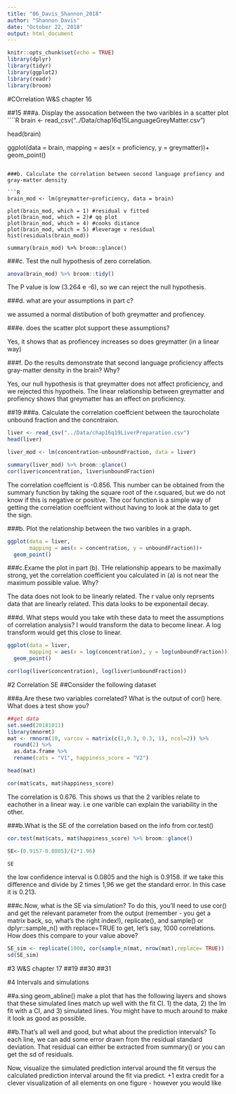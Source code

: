 ```yaml
---
title: "06_Davis_Shannon_2018"
author: "Shannon Davis"
date: "October 22, 2018"
output: html_document
---
```


```r
knitr::opts_chunk$set(echo = TRUE)
library(dplyr)
library(tidyr)
library(ggplot2)
library(readr)
library(broom)
```

#COrrelation W&S chapter 16

##15
###a. Display the assocation between the two varibles in a scatter plot
````R
brain <- read_csv("../Data/chap16q15LanguageGreyMatter.csv")

head(brain)

ggplot(data = brain,
       mapping = aes(x = proficiency, y = greymatter))+
  geom_point()
```

###b. Calculate the correlation between second language profiency and gray-matter density

```R
brain_mod <- lm(greymatter~proficiency, data = brain)

plot(brain_mod, which = 1) #residual v fitted
plot(brain_mod, which = 2)# qq plot
plot(brain_mod, which = 4) #cooks distance
plot(brain_mod, which = 5) #leverage v residual
hist(residuals(brain_mod))

summary(brain_mod) %>% broom::glance()
```

###c. Test the null hypothesis of zero correlation.
```R
anova(brain_mod) %>% broom::tidy()
```
The P value is low (3.264 e -6), so we can reject the null hypothesis. 

###d. what are your assumptions in part c?

we assumed a normal distibution of both greymatter and profiencey. 

###e. does the scatter plot support these assumptions?

Yes, it shows that as profiencey increases so does greymatter (in a linear way)

###f. Do the results demonstrate that second language proficiency affects gray-matter density in the brain? Why?

Yes, our null hypothesis is that greymatter does not affect proficiency, and we rejected this hypotheis. The linear relationship between greymatter and profiency shows that greymatter has an effect on proficiency. 

##19
###a. Calculate the correlation coeffcient between the taurocholate unbound fraction and the concntraion.

```R
liver <- read_csv("../Data/chap16q19LiverPreparation.csv")
head(liver)

liver_mod <- lm(concentration~unboundFraction, data = liver)

summary(liver_mod) %>% broom::glance()
cor(liver$concentration, liver$unboundFraction)
```
The correlation coeffcient is -0.856. This number can be obtained from the summary function by taking the square root of the r.squared, but we do not know if this is negative or positive. The cor function is a simple way of getting the correlation coeffcient without having to look at the data to get the sign. 

###b. Plot the relationship between the two varibles in a graph.

```R
ggplot(data = liver,
       mapping = aes(x = concentration, y = unboundFraction))+
  geom_point()
```

###c.Exame the plot in part (b). THe relationship appears to be maximally strong, yet the correlation coefficient you calculated in (a) is not near the maximum possible value. Why?

The data does not look to be linearly related. The r value only reprsents data that are linearly related. This data looks to be exponentail decay. 


###d. What steps would you take wtih these data to meet the assumptions of correlation analysis?
I would transform the data to become linear. A log transform would get this close to linear. 
```R
ggplot(data = liver,
       mapping = aes(x = log(concentration), y = log(unboundFraction)))+
  geom_point()

cor(log(liver$concentration), log(liver$unboundFraction))
```

#2 Correlation SE
##Consider the following dataset

###a.Are these two variables correlated? What is the output of cor() here. What does a test show you?

```R
##get data
set.seed(20181011)
library(mnormt)
mat <- rmnorm(10, varcov = matrix(c(1,0.3, 0.3, 1), ncol=2)) %>%
  round(2) %>%
  as.data.frame %>%
  rename(cats = "V1", happiness_score = "V2")

head(mat)

cor(mat$cats, mat$happiness_score)
```
The correlation is 0.676. This shows us that the 2 varibles relate to eachother in a linear way. i.e one varible can explain the variability in the other.

###b.What is the SE of the correlation based on the info from cor.test()
```R
cor.test(mat$cats, mat$happiness_score) %>% broom::glance()

SE<-(0.9157-0.0805)/(2*1.96)

SE

```
the low confidence interval is 0.0805 and the high is 0.9158. If we take this difference and divide by 2 times 1,96 we get the standard error. In this case it is 0.213.

###c.Now, what is the SE via simulation? To do this, you'll need to use cor() and get the relevant parameter from the output (remember - you get a matrix back, so, what's the right index!), replicate(), and sample() or dplyr::sample_n() with  replace=TRUE to get, let's say, 1000 correlations. How does this compare to your value above?

```R
SE_sim <- replicate(1000, cor(sample_n(mat, nrow(mat),replace= TRUE)) [1,2]) 
sd(SE_sim)
```

#3 W&S chapter 17
##19
##30
##31

#4 Intervals and simulations

##a.sing geom_abline() make a plot that has the following layers and shows that these simulated lines match up well with the fit CI. 1) the data, 2) the lm fit with a CI, and 3) simulated lines. You might have to much around to make it look as good as possible.

##b.That's all well and good, but what about the prediction intervals? To each line, we can add some error drawn from the residual standard deviation. That residual can either be extracted from  summary() or you can get the sd of residuals.

Now, visualize the simulated prediction interval around the fit versus the calculated prediction interval around the fit via predict. +1 extra credit for a clever visualization of all elements on one figure - however you would like